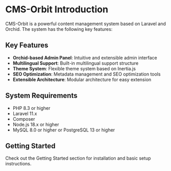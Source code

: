 # CMS-Orbit Introduction

CMS-Orbit is a powerful content management system based on Laravel and Orchid. The system has the following key features:

## Key Features

- **Orchid-based Admin Panel**: Intuitive and extensible admin interface
- **Multilingual Support**: Built-in multilingual support structure
- **Theme System**: Flexible theme system based on Inertia.js
- **SEO Optimization**: Metadata management and SEO optimization tools
- **Extensible Architecture**: Modular architecture for easy extension

## System Requirements

- PHP 8.3 or higher
- Laravel 11.x
- Composer
- Node.js 18.x or higher
- MySQL 8.0 or higher or PostgreSQL 13 or higher

## Getting Started

Check out the Getting Started section for installation and basic setup instructions. 
